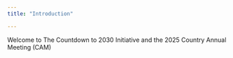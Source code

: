```yaml
---
title: "Introduction"

---
```


Welcome to The Countdown to 2030 Initiative and the 2025 Country Annual Meeting (CAM) 